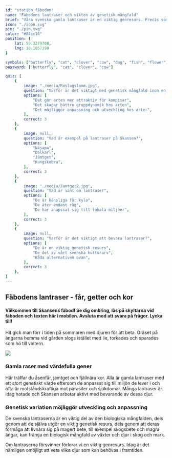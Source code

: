 ```yaml
---
id: "station_fäboden"
name: "Fäbodens lantraser och vikten av genetisk mångfald"
brief: "Våra svenska gamla lantraser är en viktig genresurs. Precis som de byggnader, miljöer och växter som Skansen arbetar med att bevara så är lantraserna också en del av vårt svenska kulturarv."
icon: "./icon.svg"
pin: "./pin.svg"
color: "#84cc16"
position: {
    lat: 59.3279708,
    lng: 18.1057390
}

symbols: ["butterfly", "cat", "clover", "cow", "dog", "fish", "flower", "fox", "frog"]
password: ["butterfly", "cat", "clover", "cow"]

quiz: [
    {
        image: "./media/Roslagslamm.jpg",
        question: "Varför är det viktigt med genetisk mångfald inom en art?",
        options: [
            "Det gör arten mer attraktiv för kompisar",
            "Det skapar bättre gruppdynamik hos arten",
            "Det möjliggör anpassning och utveckling hos arter",
        ],
        correct: 3
    },
    {
        image: null,
        question: "Vad är exempel på lantraser på Skansen?",
        options: [
            "Näsapa",
            "Dalkarl",
            "Jämtget",
            "Kungskobra",
        ],
        correct: 3
    },
    {
        image: "./media/Jamtget2.jpg",
        question: "Vad är sant om lantraser",
        options: [
            "De är känsliga för kyla",
            "De äter endast råg",
            "De har anapssat sig till lokala miljöer",
        ],
        correct: 3
    },
    {
        image: null,
        question: "Varför är det viktigt att bevara lantraser?",
        options: [
            "De är en viktig genetisk resurs",
            "De del av vårt svenska kulturarv",
            "Båda alternativen ovan",
        ],
        correct: 3
    },
]
---
```


## Fäbodens lantraser - får, getter och kor

#### Välkommen till Skansens fäbod! Se dig omkring, läs på skyltarna vid fäboden och texten här i mobilen. Avsluta med att svara på frågor. Lycka till!

Hit gick man förr i tiden på sommaren med djuren för att beta. Gräset på ängarna hemma vid gården slogs istället med lie, torkades och sparades som hö till vintern. 

<img
     src="/stations/fäboden/media/Faboden.jpg">
</img>



### Gamla raser med värdefulla gener

Här träffar du åsenfår, jämtget och fjällnära kor. Alla är gamla lantraser med ett stort genetiskt värde eftersom de anpassat sig till miljön de lever i och ofta är motståndskraftiga mot parasiter och sjukdomar. Många lantraser är idag hotade och Skansen arbetar aktivt med bevarande av dessa djur. 

### Genetisk variation möjliggör utveckling och anpassning

De svenska lantraserna är en viktig del av den biologiska mångfalden, dels genom att de själva utgör en viktig genetisk resurs, dels genom att deras förmåga att livnära sig på magert bete, till exempel skogsbete och magra ängar, kan främja en biologisk mångfald av växter och djur i skog och mark. 

Om lantraserna försvinner förlorar vi en viktig genresurs. Idag är det nämligen omöjligt att veta vilka djur som kan behövas i framtiden. 



